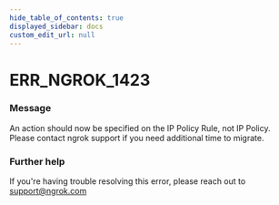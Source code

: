 ```yaml
---
hide_table_of_contents: true
displayed_sidebar: docs
custom_edit_url: null
---
```



# ERR_NGROK_1423

### Message
An action should now be specified on the IP Policy Rule, not IP Policy. Please contact ngrok support if you need additional time to migrate.

### Further help
If you're having trouble resolving this error, please reach out to [support@ngrok.com](mailto:support@ngrok.com?subject=Help%20with%20ERR_NGROK_1423)


<ErrorDetails error='err_ngrok_1423' />
